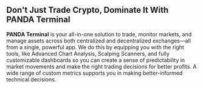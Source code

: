 #

## Don't Just Trade Crypto, Dominate It With PANDA Terminal

**PANDA Terminal** is your all-in-one solution to trade, monitor markets, and manage assets across both centralized and decentralized exchanges—all from a single, powerful app. We do this by equipping you with the right tools, like Advanced Chart Analysis, Scalping Scanners, and fully customizable dashboards so you can create a sense of predictability in market movements and make the right trading decisions for better profits. A wide range of custom metrics supports you in making better-informed technical decisions.
